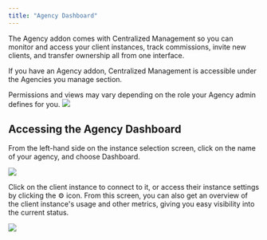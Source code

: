 ```yaml
---
title: "Agency Dashboard"
---
```


The Agency addon comes with Centralized Management so you can monitor and access your client instances, track commissions, invite new clients, and transfer ownership all from one interface.

If you have an Agency addon, Centralized Management is accessible under the Agencies you manage section.

<Info>
Permissions and views may vary depending on the role your Agency admin defines for you.

</Info>

<Frame caption="Access Centralized Management">
  <img src="/images/d9a15e34-image.jpeg" />
</Frame>

## Accessing the Agency Dashboard

From the left-hand side on the instance selection screen, click on the name of your agency, and choose Dashboard.

<Frame caption="">
  <img src="/images/8b007555-image.jpeg" />
</Frame>

Click on the client instance to connect to it, or access their instance settings by clicking the ⚙️ icon. From this screen, you can also get an overview of the client instance's usage and other metrics, giving you easy visibility into the current status.

<Frame caption="">
  <img src="/images/25db80d4-image.jpeg" />
</Frame>


